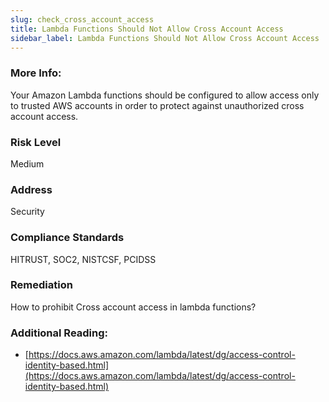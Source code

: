 ```yaml
---
slug: check_cross_account_access
title: Lambda Functions Should Not Allow Cross Account Access
sidebar_label: Lambda Functions Should Not Allow Cross Account Access
---
```


### More Info:

Your Amazon Lambda functions should be configured to allow access only to trusted AWS accounts in order to protect against unauthorized cross account access.

### Risk Level

Medium

### Address

Security

### Compliance Standards

HITRUST, SOC2, NISTCSF, PCIDSS

### Remediation

How to prohibit Cross account access in lambda functions?

### Additional Reading:

- [https://docs.aws.amazon.com/lambda/latest/dg/access-control-identity-based.html](https://docs.aws.amazon.com/lambda/latest/dg/access-control-identity-based.html) 

